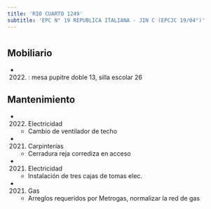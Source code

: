 ```yaml
---
title: 'RIO CUARTO 1249'
subtitle: 'EPC N° 19 REPUBLICA ITALIANA - JIN C (EPCJC 19/04°)'
---
```


#


## Mobiliario

*  (2022) : mesa pupitre doble 13, silla escolar 26 





## Mantenimiento

*  (2022) Electricidad 
    + Cambio de ventilador de techo

*  (2021) Carpinterías 
    + Cerradura reja corrediza en acceso

*  (2021) Electricidad 
    + Instalación de tres cajas de tomas elec.

*  (2021) Gas 
    + Arreglos requeridos por Metrogas, normalizar la red de gas



